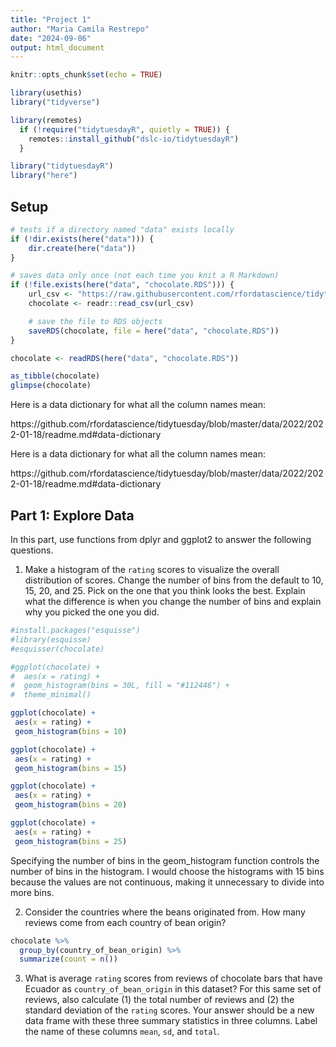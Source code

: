 ```yaml
---
title: "Project 1"
author: "Maria Camila Restrepo"
date: "2024-09-06"
output: html_document
---
```


```r
knitr::opts_chunk$set(echo = TRUE)

library(usethis)
library("tidyverse")

library(remotes)
  if (!require("tidytuesdayR", quietly = TRUE)) {
    remotes::install_github("dslc-io/tidytuesdayR")
  }

library("tidytuesdayR")  
library("here")

```

## Setup
```r

# tests if a directory named "data" exists locally
if (!dir.exists(here("data"))) {
    dir.create(here("data"))
}

# saves data only once (not each time you knit a R Markdown)
if (!file.exists(here("data", "chocolate.RDS"))) {
    url_csv <- "https://raw.githubusercontent.com/rfordatascience/tidytuesday/master/data/2022/2022-01-18/chocolate.csv"
    chocolate <- readr::read_csv(url_csv)

    # save the file to RDS objects
    saveRDS(chocolate, file = here("data", "chocolate.RDS"))
}

chocolate <- readRDS(here("data", "chocolate.RDS"))

as_tibble(chocolate)
glimpse(chocolate)
```
Here is a data dictionary for what all the column names mean:

https://github.com/rfordatascience/tidytuesday/blob/master/data/2022/2022-01-18/readme.md#data-dictionary

Here is a data dictionary for what all the column names mean:

https://github.com/rfordatascience/tidytuesday/blob/master/data/2022/2022-01-18/readme.md#data-dictionary

## Part 1: Explore Data

In this part, use functions from dplyr and ggplot2 to answer the following questions.

1.  Make a histogram of the `rating` scores to visualize the overall distribution of scores. Change the number of bins from the default to 10, 15, 20, and 25. Pick on the one that you think looks the best. Explain what the difference is when you change the number of bins and explain why you picked the one you did.

```r
#install.packages("esquisse")
#library(esquisse)
#esquisser(chocolate)

#ggplot(chocolate) +
#  aes(x = rating) +
#  geom_histogram(bins = 30L, fill = "#112446") +
#  theme_minimal()

ggplot(chocolate) +
 aes(x = rating) +
 geom_histogram(bins = 10)

ggplot(chocolate) +
 aes(x = rating) +
 geom_histogram(bins = 15)

ggplot(chocolate) +
 aes(x = rating) +
 geom_histogram(bins = 20)

ggplot(chocolate) +
 aes(x = rating) +
 geom_histogram(bins = 25)

```
  
Specifying the number of bins in the geom_histogram function controls the number of bins in the histogram. I would choose the histograms with 15 bins because the values are not continuous, making it unnecessary to divide into more bins.

2.  Consider the countries where the beans originated from. How many reviews come from each country of bean origin?

```r
chocolate %>%
  group_by(country_of_bean_origin) %>%
  summarize(count = n())
```
3.  What is average `rating` scores from reviews of chocolate bars that have Ecuador as `country_of_bean_origin` in this dataset? For this same set of reviews, also calculate (1) the total number of reviews and (2) the standard deviation of the `rating` scores. Your answer should be a new data frame with these three summary statistics in three columns. Label the name of these columns `mean`, `sd`, and `total`.

```r

  
```

